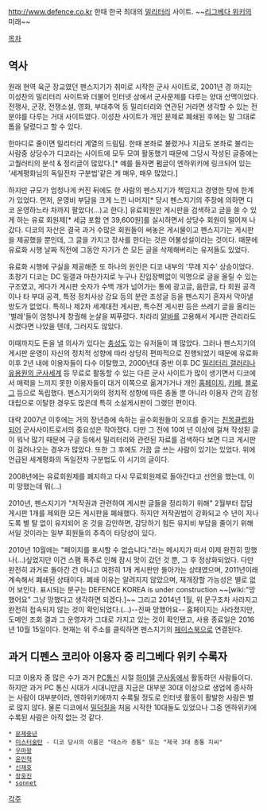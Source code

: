 http://www.defence.co.kr 한때 한국 최대의 [[밀리터리]] 사이트.
~~[[리그베다 위키]]의 미래~~

[[목차]]

== 역사 ==

원래 현역 육군 장교였던 펜스지기가 취미로 시작한 군사 사이트로, 2001년 경 까지는 이성찬의 밀리터리 사이트와 더불어 인터넷 상에서 군사문제를 다루는 양대 산맥이었다. 전쟁사, 군장, 전쟁소설, 영화, 부대추억 등 밀리터리와 연관된 거라면 생각할 수 있는 전 분야를 다루는 거대 사이트였다. 이성찬 사이트가 개인 문제로 폐쇄된 후에는 말 그대로 톱을 달렸다고 할 수 있다.

한마디로 줄이면 밀리터리 계열의 드림팀.
한때 본좌로 불렸거나 지금도 본좌로 불리는 사람중 상당수가 디코라는 사이트에 모두 모여 활동했기 때문에 그당시 작성된 글중에는 고퀄러티의 분석 & 정리글이 많았다.[* 예를 들자면 펌글이 엔하위키에 링크되어 있는 '세계평화님의 독일전차 구분법'같은 게 매우, 매우 많았다.]

하지만 규모가 엄청나게 커진 뒤에도 한 사람의 펜스지기가 책임지고 경영한 탓에 한계가 있었다. 먼저, 운영비 부담을 크게 느낀 나머지[* 당시 펜스지기의 주장에 의하면 디코 운영하느라 차까지 팔았다(...)고 한다.] 유료회원만 게시판을 검색하고 글을 쓸 수 있게 하는 유료 회원제[* 세금 포함 연 39,600원]를 실시하면서 상당수 회원이 떨어져 나갔다. 디코의 자산은 결국 과거 수많은 회원들이 써놓은 게시물이고 펜스지기는 게시판을 제공했을 뿐인데, 그 글을 가지고 장사를 한다는 것은 어불성설이라는 것이다. 때문에 유료화 시행 날짜 직전에 그동안 자기가 쓴 모든 글을 삭제해버리는 유저들도 있었다.

유료화 시행에 구실을 제공해준 또 하나의 원인은 디코 내부의 '무례 지수' 상승이었다. 초창기 디코는 DC 밀갤과 마찬가지로 누구나 진입장벽없이 익명으로 글을 올릴 수 있는 구조였고, 게다가 게시판 숫자가 수백 개가 넘어가는 통에 광고글, 음란글, 타 회원 공격이나 타 부대 공격, 특정 정치사상 강요 등의 분란 조성글 등을 펜스지기 혼자서 막아낼 방도가 없었다. 특히나 제2차 세계대전 게시판, 특수전 게시판 등은 쓰레기 글을 올리는 '벌레'들이 엄청나게 창궐해 눈살을 찌푸렸다. 차라리 [[알바]]를 고용해서 게시판 관리라도 시켰다면 나았을 텐데, 그러지도 않았다. 

이때까지도 돈을 낼 의사가 있다는 [[충성도]] 있는 유저들이 꽤 많았다. 그러나 펜스지기의 게시판 운영이 자신의 정치적 성향에 따라 상당히 편파적으로 진행되었기 때문에 유료화 이후 2년 내에 이용자들이 다수 이탈했고, 2000년대 중반 이후 DC [[밀리터리 갤러리]]나 [[유용원의 군사세계]] 등 무료로 활동할 수 있는 다른 군사 사이트가 많이 생기면서 디코에서 매력을 느끼지 못한 이용자들이 대거 이쪽으로 옮겨가거나 개인 [[홈페이지]], [[카페]], [[블로그]] 등으로 독립했다. 펜스지기와의 정치적 성향에 따른 충돌 뿐 아니라 이용자 간의 감정대립으로 이탈한 경우도 많은데 특히 소설게시판이 그랬던 편이다.

대략 2007년 이후에는 거의 장년층에 속하는 골수회원들이 오프를 즐기는 [[친목]]클럽화되어 군사사이트로서의 중요성은 작아졌다. 다만 그 전에 10여 년 이상에 걸쳐 작성된 글이 워낙 많기 때문에 구글 등에서 밀리터리와 관련된 자료를 검색하다 보면 디코 게시판이 걸려나오는 경우가 많았다. 또한 그 후에도 가끔 글 쓰는 사람이 있기는 있었다. 위에 언급된 세계평화의 독일전차 구분법도 이 시기의 글이다.

2008년에는 유료회원제를 폐지하고 다시 무료회원제로 돌아간다고 선언을 했는데, 이미 망했는데 뭐(...)

2010년, 펜스지기가 "저작권과 관련하여 게시판 글들을 정리하기 위해" 2월부터 잡담게시판 1개를 제외한 모든 게시판을 폐쇄했다. 하지만 저작권법이 강화되고 수 년이 지나도록 별 탈 없이 유지되어 온 것을 감안하면, 감당하기 힘든 유지비 부담을 줄이기 위해서일 것이라는 일부 회원들의 추측이 타당성이 있다.

2010년 10월에는 "페이지를 표시할 수 없습니다."라는 메시지가 떠서 이제 완전히 망했나(...)싶었지만 이건 스팸 폭주로 인해 잠시 맛이 갔던 것 뿐, 그 후 정상화되었다. 다만 완전히 과거로 돌아간 건 아니고 여전히 1개 게시판만 돌아가는 상태였으며, 2011년이래 계속해서 폐쇄된 상태이다. 폐쇄 이유는 알려지지 않았으며, 재개장할 가능성은 별로 없어 보인다. 표시되는 문구는 DEFENCE KOREA is under construction ~~[wiki:"망했어요" 그냥 망했다고 생각하면 되겠다.]~~ 그리고 2014년 1월, 위 문구조차 사라지고 완전히 접속되지 않는 것이 확인되었다.(...)--진짜 망했어요-- 홈페이지는 사라졌지만, 도메인 조회 결과 그 운영자가 그대로 가지고 있는 것이 확인됐고, 사용 종료일은 2016년 10월 15일이다. 현재는 위 주소를 클릭하면 펜스지기의 [[페이스북]]으로 연결된다.

== 과거 디펜스 코리아 이용자 중 리그베다 위키 수록자 ==

디코 이용자 중 많은 수가 과거 [[PC통신]] 시절 [[하이텔]] [[군사동]]에서 활동하던 사람들이다. 하지만 과거 PC 통신 시대가 시대니만큼 지금은 대부분 30대 이상으로 생업에 종사하는 사람이 대부분이라, 엔하위키에까지 수록될 정도로 인터넷 활동이 활발한 사람은 별로 많지 않다. 물론 디코에서 [[밀덕]]질을 처음 시작한 10대들도 있었으나 그중 엔하위키에 수록된 사람은 아직 없는 것 같다.

 * [[문제중년]] 
 * [[미스터술탄]] - 디코 당시의 이름은 "데스라 총통" 또는 "제국 3대 총통 지씨"
 * [[우마왕]]
 * [[윤민혁]]
 * [[신재호]]
 * [[장웅진]]
 * [[sonnet]]

[[각주]]
